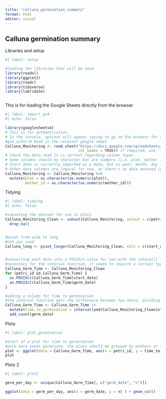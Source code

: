 ```yaml
---
title: "calluna_germination_summary"
format: html
editor: visual
---
```


## Calluna germination summary

Libraries and setup

```r
#| label: setup

#loading the libraries that will be used
library(readxl)
library(ggplot2)
library(readr)
library(tidyverse)
library(lubridate)



```

This is for loading the Google Sheets directly from the browser

```r
#| label: import_gs4
#| echo: false

library(googlesheets4)
# This is for authentication.
# In the console, options will appear saying to go to the browser for a new authentication process etc. You need to go through and use your gmail for this.
#gs4_auth()# Read in the relevant google sheet
Calluna_Monitoring <- read_sheet("https://docs.google.com/spreadsheets/d/17JHkXi-tBAvqOJ_z8DEKTH8CUyWGTFP-uc6fktVktNE/edit?gid=0#gid=0",
                                 col_names = TRUE)# if required, use 'install.packages()'
# Check the data read in is correct regarding column types
# Some columns should be character but are numbers (i.e. plot, mother ID). These we will not treat as consecutive numbers.
# Start date is correctly imported as a date, but in year, month, day format. Have left for now.
# Other date columns are logical for now, as there's no data entered (germination, cotyledon etc), similarly many of the monitoring columns as well# Correct the numeric > character issues
Calluna_Monitoring <- Calluna_Monitoring %>%
  mutate(plot = as.character(as.numeric(plot)),
         mother_id = as.character(as.numeric(mother_id)))

```

Tidying

```r
#| label: tidying
#| echo: false

#subseting the dataset for use in plots
Calluna_Monitoring_Clean <- subset(Calluna_Monitoring, select = c(petri_id, start_date, germ_date)) |>
  drop_na() 


#pivot from wide to long
#not yes used
Calluna_long <- pivot_longer(Calluna_Monitoring_Clean, cols = c(start_date, germ_date))


#converting each date into a POSIXct value for use with the inteval() function
#necessary for the interval function, it seems to require a certain type of values
Calluna_Germ_Time <- Calluna_Monitoring_Clean
for (petri_id in Calluna_Germ_Time) {
  as.POSIXct(Calluna_Germ_Time$start_date)
  as.POSIXct(Calluna_Germ_Time$germ_date)
}

#adding a column for time to germination
#the interval function gets the difference between two dates, dividing by days(1) yields the difference in amount of days
Calluna_Germ_Time <- Calluna_Germ_Time |>
  mutate(time_to_germination = interval(ymd(Calluna_Monitoring_Clean$start_date), ymd(Calluna_Monitoring_Clean$germ_date)) %/% days(1)) |>
  add_count(germ_date)

```

Plots

```r
#| label: plot_germination

#start of a plot for time to germination
#once more seeds germinate, the plots should be grouped by mothers or something like that to avoid having a lot of points. could make it into a box plot to get variance in germination
plot <- ggplot(data = Calluna_Germ_Time, aes(x = petri_id, y = time_to_germination)) + geom_point()
plot

```

Plots 2

```r
#| label: plot2

germ_per_day <- unique(Calluna_Germ_Time[, c("germ_date", "n")])

ggplot(data = germ_per_day, aes(x = germ_date, y = n) ) + geom_col()

```
